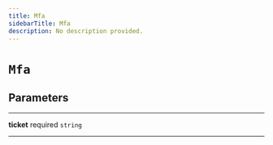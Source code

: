 ```yaml
---
title: Mfa
sidebarTitle: Mfa
description: No description provided.
---
```


# `Mfa`

## Parameters

---

**<span className="parameter-name">ticket</span>** <span className="optional-status">required</span> <code>string</code>

---
